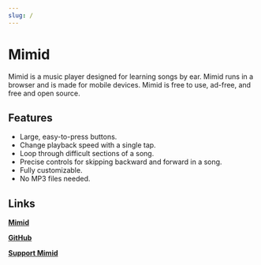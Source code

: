 ```yaml
---
slug: /
---
```


# Mimid

Mimid is a music player designed for learning songs by ear.
Mimid runs in a browser and is made for mobile devices.
Mimid is free to use, ad-free, and free and open source.

## Features

- Large, easy-to-press buttons.
- Change playback speed with a single tap.
- Loop through difficult sections of a song.
- Precise controls for skipping backward and forward in a song.
- Fully customizable.
- No MP3 files needed.

## Links

[**Mimid**](https://mimid.app/)

[**GitHub**](https://github.com/vic-ma/mimid)

[**Support Mimid**](https://ko-fi.com/mimid)
